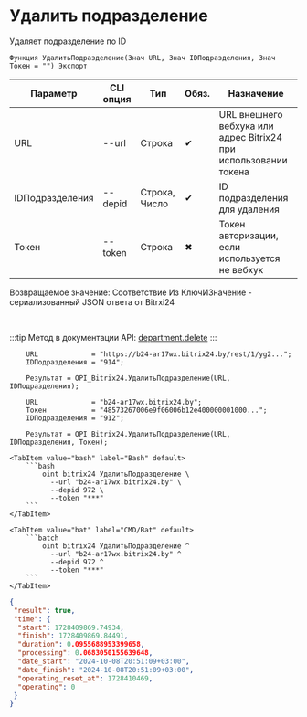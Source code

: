 ﻿---
sidebar_position: 4
---


# Удалить подразделение
 Удаляет подразделение по ID



`Функция УдалитьПодразделение(Знач URL, Знач IDПодразделения, Знач Токен = "") Экспорт`

  | Параметр | CLI опция | Тип | Обяз. | Назначение |
  |-|-|-|-|-|
  | URL | --url | Строка | &#x2714; | URL внешнего вебхука или адрес Bitrix24 при использовании токена |
  | IDПодразделения | --depid | Строка, Число | &#x2714; | ID подразделения для удаления |
  | Токен | --token | Строка | &#x2716; | Токен авторизации, если используется не вебхук |

  
  Возвращаемое значение:   Соответствие Из КлючИЗначение - сериализованный JSON ответа от Bitrxi24

<br/>

:::tip
Метод в документации API: [department.delete](https://dev.1c-bitrix.ru/rest_help/departments/department_delete.php)
:::
<br/>


```bsl title="Пример использования для 1С:Предприятие/OneScript"
    URL             = "https://b24-ar17wx.bitrix24.by/rest/1/yg2...";
    IDПодразделения = "914";

    Результат = OPI_Bitrix24.УдалитьПодразделение(URL, IDПодразделения);

    URL             = "b24-ar17wx.bitrix24.by";
    Токен           = "48573267006e9f06006b12e400000001000...";
    IDПодразделения = "912";

    Результат = OPI_Bitrix24.УдалитьПодразделение(URL, IDПодразделения, Токен);
```
    

 <Tabs>
  
    <TabItem value="bash" label="Bash" default>
        ```bash
            oint bitrix24 УдалитьПодразделение \
              --url "b24-ar17wx.bitrix24.by" \
              --depid 972 \
              --token "***"
        ```
    </TabItem>
  
    <TabItem value="bat" label="CMD/Bat" default>
        ```batch
            oint bitrix24 УдалитьПодразделение ^
              --url "b24-ar17wx.bitrix24.by" ^
              --depid 972 ^
              --token "***"
        ```
    </TabItem>
</Tabs>


```json title="Результат"
{
 "result": true,
 "time": {
  "start": 1728409869.74934,
  "finish": 1728409869.84491,
  "duration": 0.0955688953399658,
  "processing": 0.0683050155639648,
  "date_start": "2024-10-08T20:51:09+03:00",
  "date_finish": "2024-10-08T20:51:09+03:00",
  "operating_reset_at": 1728410469,
  "operating": 0
 }
}
```
